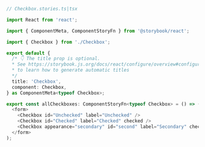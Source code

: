 ```ts
// Checkbox.stories.ts|tsx

import React from 'react';

import { ComponentMeta, ComponentStoryFn } from '@storybook/react';

import { Checkbox } from './Checkbox';

export default {
  /* 👇 The title prop is optional.
  * See https://storybook.js.org/docs/react/configure/overview#configure-story-loading
  * to learn how to generate automatic titles
  */
  title: 'Checkbox', 
  component: Checkbox,
} as ComponentMeta<typeof Checkbox>;

export const allCheckboxes: ComponentStoryFn<typeof Checkbox> = () => (
  <form>
    <Checkbox id="Unchecked" label="Unchecked" />
    <Checkbox id="Checked" label="Checked" checked />
    <Checkbox appearance="secondary" id="second" label="Secondary" checked />
  </form>
);
```